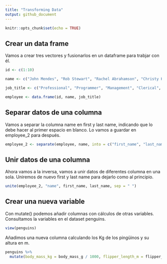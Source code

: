 ```yaml
---
title: "Transforming Data"
output: github_document
---
```


```r
knitr::opts_chunk$set(echo = TRUE)
```

## Crear un data frame
Vamos a crear tres vectores y fusionarlos en un dataframe para trabjar con él.

```r
id <- c(1:10)

name <- c("John Mendes", "Rob Stewart", "Rachel Abrahamson", "Christy Hickman", "Johnson Harper", "Candace Miller", "Carlson Landy", "Pansy Jordan", "Darius Berry", "Claudia Garcia")

job_title <- c("Professional", "Programmer", "Management", "Clerical", "Developer", "Programmer", "Management", "Clerical", "Developer", "Programmer")

employee <- data.frame(id, name, job_title)
```

## Separar datos de una columna
Vamos a separar la columna name en first y last name, indicando que lo debe hacer 
al primer espacio en blanco. Lo vamos a guardar en employee_2 para después.

```r
employee_2 <- separate(employee, name, into = c("first_name", "last_name"), sep = " ")
```

## Unir datos de una columna
Ahora vamos a la inversa, vamos a unir datos de diferentes columna en una sola.
Uniremos de nuevo first y last name para dejarlo como al principio.

```r
unite(employee_2, "name", first_name, last_name, sep = " ")
```

## Crear una nueva variable
Con mutate() podemos añadir columnas con cálculos de otras variables.
Consultamos la variables en el dataset penguins.

```r
view(penguins)
```

Añadimos una nueva columna calculando los Kg de los pingüinos y su altura en m.
```r
penguins %>% 
  mutate(body_mass_kg = body_mass_g / 1000, flipper_length_m = flipper_length_mm / 1000)
```